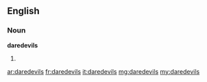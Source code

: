 ==English==

===Noun===
'''daredevils'''

# {{plural of|daredevil}}

[[ar:daredevils]]
[[fr:daredevils]]
[[it:daredevils]]
[[mg:daredevils]]
[[my:daredevils]]